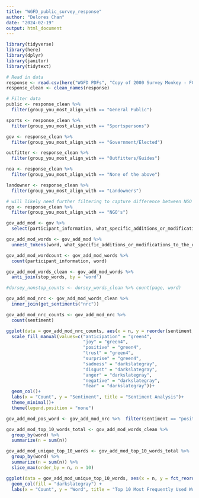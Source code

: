 ```yaml
---
title: "WGFD_public_survey_response"
author: "Delores Chan"
date: "2024-02-19"
output: html_document
---
```


```r
library(tidyverse)
library(here)
library(dplyr)
library(janitor)
library(tidytext)
```

```r
# Read in data 
response <- read.csv(here("WGFD PDFs", "Copy of 2000 Survey Monkey - FG DRAFT Plan Public Survey Final 9.11.2023.xlsx - Sheet.csv")) 
response_clean <- clean_names(response)
```


```r
# Filter data 
public <- response_clean %>%  
  filter(group_you_most_align_with == "General Public")

sports <- response_clean %>% 
  filter(group_you_most_align_with == "Sportspersons")

gov <- response_clean %>%  
  filter(group_you_most_align_with == "Government/Elected")

outfitter <- response_clean %>%  
  filter(group_you_most_align_with == "Outfitters/Guides")

noa <- response_clean %>% 
  filter(group_you_most_align_with == "None of the above")

landowner <- response_clean %>% 
  filter(group_you_most_align_with == "Landowners")

# will likely need further filtering to capture difference between NGO groups. Safari Club is the only hunting org. 
ngo <- response_clean %>%  
  filter(group_you_most_align_with == "NGO's")
```


```r
gov_add_mod <- gov %>% 
  select(participant_information, what_specific_additions_or_modifications_to_the_draft_would_improve_the_plan_s_direction_to_accomplish_the_goals_and_sideboards_described_above)

gov_add_mod_words <- gov_add_mod %>%
  unnest_tokens(word, what_specific_additions_or_modifications_to_the_draft_would_improve_the_plan_s_direction_to_accomplish_the_goals_and_sideboards_described_above)

gov_add_mod_wordcount <- gov_add_mod_words %>% 
  count(participant_information, word)

gov_add_mod_words_clean <- gov_add_mod_words %>% 
  anti_join(stop_words, by = 'word')

#dorsey_nonstop_counts <- dorsey_words_clean %>% count(page, word)

gov_add_mod_nrc <- gov_add_mod_words_clean %>% 
  inner_join(get_sentiments("nrc"))

gov_add_mod_nrc_counts <- gov_add_mod_nrc %>% 
  count(sentiment)

ggplot(data = gov_add_mod_nrc_counts, aes(x = n, y = reorder(sentiment, -n), fill = sentiment))+
  scale_fill_manual(values=c("anticipation" = "green4",
                             "joy" = "green4",
                             "positive" = "green4",
                             "trust" = "green4",
                             "surprise" = "green4",
                             "sadness" = "darkslategray",
                             "disgust" = "darkslategray",
                             "anger" = "darkslategray",
                             "negative" = "darkslategray",
                             "fear" = "darkslategray"))+
  geom_col()+
  labs(x = "Count", y = "Sentiment", title = "Sentiment Analysis")+
  theme_minimal()+
  theme(legend.position = "none")
```
```r
gov_add_mod_pos_word <- gov_add_mod_nrc %>%  filter(sentiment == "positive")
```




```r
gov_add_mod_top_10_words_total <- gov_add_mod_words_clean %>% 
  group_by(word) %>%
  summarize(n = sum(n))

gov_add_mod_unique_top_10_words <- gov_add_mod_top_10_words_total %>%
  group_by(word) %>%
  summarize(n = sum(n)) %>%
  slice_max(order_by = n, n = 10)

ggplot(data = gov_add_mod_unique_top_10_words, aes(x = n, y = fct_reorder(word, n))) +
  geom_col(fill = "darkslategray") +
  labs(x = "Count", y = "Word", title = "Top 10 Most Frequently Used Words")
```

